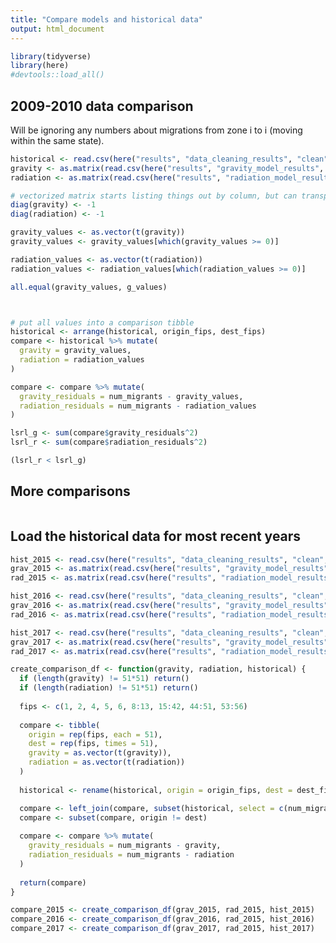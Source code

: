 ```yaml
---
title: "Compare models and historical data"
output: html_document
---
```

```r
library(tidyverse)
library(here)
#devtools::load_all()
```

## 2009-2010 data comparison

Will be ignoring any numbers about migrations from zone i to i (moving within the same state).

```r
historical <- read.csv(here("results", "data_cleaning_results", "clean", "US_0910.csv"))
gravity <- as.matrix(read.csv(here("results", "gravity_model_results", "alpha_0.3_year_2009.csv")), nrow = 51, ncol = 51)
radiation <- as.matrix(read.csv(here("results", "radiation_model_results", "alpha_0.3_year_2009.csv")), nrow = 51, ncol = 51)

# vectorized matrix starts listing things out by column, but can transpose to write it out by row
diag(gravity) <- -1
diag(radiation) <- -1

gravity_values <- as.vector(t(gravity))
gravity_values <- gravity_values[which(gravity_values >= 0)]

radiation_values <- as.vector(t(radiation))
radiation_values <- radiation_values[which(radiation_values >= 0)]

all.equal(gravity_values, g_values)



# put all values into a comparison tibble
historical <- arrange(historical, origin_fips, dest_fips)
compare <- historical %>% mutate(
  gravity = gravity_values,
  radiation = radiation_values
)

compare <- compare %>% mutate(
  gravity_residuals = num_migrants - gravity_values,
  radiation_residuals = num_migrants - radiation_values
)

lsrl_g <- sum(compare$gravity_residuals^2)
lsrl_r <- sum(compare$radiation_residuals^2)

(lsrl_r < lsrl_g)
```

## More comparisons
```r

```

## Load the historical data for most recent years
```r
hist_2015 <- read.csv(here("results", "data_cleaning_results", "clean", "US_1516.csv"))
grav_2015 <- as.matrix(read.csv(here("results", "gravity_model_results", "alpha_0.3_year_2015.csv")), nrow = 51, ncol = 51)
rad_2015 <- as.matrix(read.csv(here("results", "radiation_model_results", "alpha_0.3_year_2015.csv")), nrow = 51, ncol = 51)

hist_2016 <- read.csv(here("results", "data_cleaning_results", "clean", "US_1617.csv"))
grav_2016 <- as.matrix(read.csv(here("results", "gravity_model_results", "alpha_0.3_year_2016.csv")), nrow = 51, ncol = 51)
rad_2016 <- as.matrix(read.csv(here("results", "radiation_model_results", "alpha_0.3_year_2016.csv")), nrow = 51, ncol = 51)

hist_2017 <- read.csv(here("results", "data_cleaning_results", "clean", "US_1718.csv"))
grav_2017 <- as.matrix(read.csv(here("results", "gravity_model_results", "alpha_0.3_year_2017.csv")), nrow = 51, ncol = 51)
rad_2017 <- as.matrix(read.csv(here("results", "radiation_model_results", "alpha_0.3_year_2017.csv")), nrow = 51, ncol = 51)

create_comparison_df <- function(gravity, radiation, historical) {
  if (length(gravity) != 51*51) return()
  if (length(radiation) != 51*51) return()
  
  fips <- c(1, 2, 4, 5, 6, 8:13, 15:42, 44:51, 53:56)
  
  compare <- tibble(
    origin = rep(fips, each = 51),
    dest = rep(fips, times = 51),
    gravity = as.vector(t(gravity)),
    radiation = as.vector(t(radiation))
  )
  
  historical <- rename(historical, origin = origin_fips, dest = dest_fips)

  compare <- left_join(compare, subset(historical, select = c(num_migrants, origin, dest)), by = c("origin", "dest"))
  compare <- subset(compare, origin != dest)
  
  compare <- compare %>% mutate(
    gravity_residuals = num_migrants - gravity,
    radiation_residuals = num_migrants - radiation
  )
  
  return(compare)
}

compare_2015 <- create_comparison_df(grav_2015, rad_2015, hist_2015)
compare_2016 <- create_comparison_df(grav_2016, rad_2015, hist_2016)
compare_2017 <- create_comparison_df(grav_2017, rad_2015, hist_2017)
```

